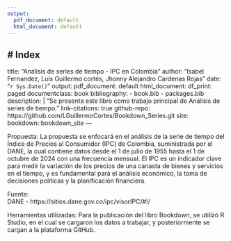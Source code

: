 ```yaml
---
output:
  pdf_document: default
  html_document: default
---
```

# Index
--- 
title: "Análisis de series de tiempo - IPC en Colombia"
author: "Isabel Fernandez, Luis Guillermo cortés, Jhonny Alejandro Cardenas Rojas"
date: "`r Sys.Date()`"
output:
  pdf_document: default
  html_document:
    df_print: paged
documentclass: book
bibliography:
- book.bib
- packages.bib
description: |
  "Se presenta este libro como trabajo principal de Análisis de series de tiempo."
link-citations: true
github-repo: https://github.com/LGuillermoCortes/Bookdown_Series.git
site: bookdown::bookdown_site
---


Propuesta:
La propuesta se enfocará en el análisis de la serie de tiempo del Índice de Precios al Consumidor (IPC)  de Colombia, suministrada por el DANE, la cual contiene datos desde el 1 de julio de 1955 hasta el 1 de octubre de 2024 con una frecuencia mensual. El IPC es un indicador clave para medir la variación de los precios de una canasta de bienes y servicios en el tiempo, y es fundamental para el análisis económico, la toma de decisiones políticas y la planificación financiera.

Fuente:  
DANE -  https://sitios.dane.gov.co/ipc/visorIPC/#!/

Herramientas utilizadas:
Para la publicación del libro Bookdown, se utilizó R Studio, en el cual se cargaron los datos a trabajar, y posteriormente se cargan a la plataforma GitHub.

